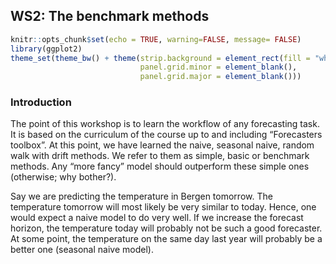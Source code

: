 ## WS2: The benchmark methods {.unnumbered}

```r
knitr::opts_chunk$set(echo = TRUE, warning=FALSE, message= FALSE)
library(ggplot2)
theme_set(theme_bw() + theme(strip.background = element_rect(fill = "white", color = "transparent"),
                             panel.grid.minor = element_blank(), 
                             panel.grid.major = element_blank()))
```

### Introduction

<!-- ![](bilder/traffic2.PNG){width="50%"} -->

The point of this workshop is to learn the workflow of any forecasting task. It is based on the curriculum of the course up to and including "Forecasters toolbox". At this point, we have learned the naive, seasonal naive, random walk with drift methods. We refer to them as simple, basic or benchmark methods. Any "more fancy" model should outperform these simple ones (otherwise; why bother?). 

Say we are predicting the temperature in Bergen tomorrow. The temperature tomorrow will most likely be very similar to today. Hence, one would expect a naive model to do very well. If we increase the forecast horizon, the temperature today will probably not be such a good forecaster. At some point, the temperature on the same day last year will probably be a better one (seasonal naive model). 

